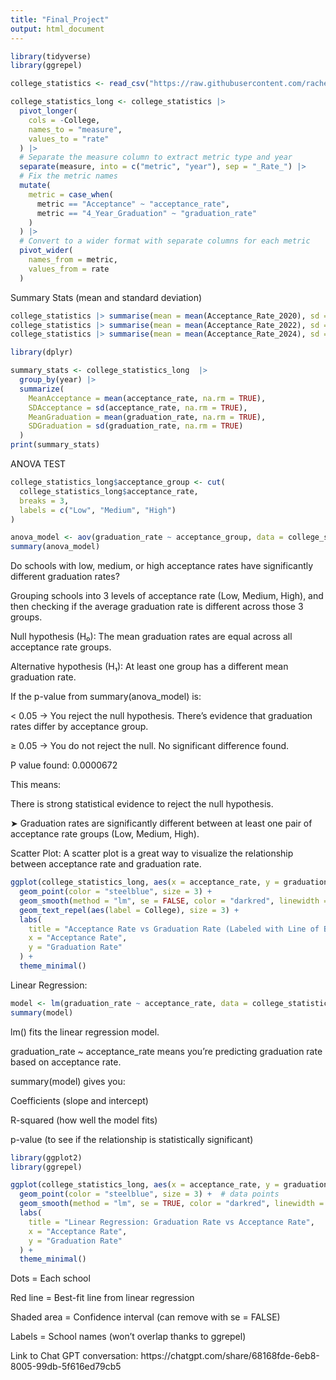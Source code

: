 ```yaml
---
title: "Final_Project"
output: html_document
---
```


```r
library(tidyverse)
library(ggrepel)
```

```r
college_statistics <- read_csv("https://raw.githubusercontent.com/rachelbrock/jour405_spring/refs/heads/main/project/Final%20Project%20Data%20-%20Sheet1%20(1).csv")

college_statistics_long <- college_statistics |>
  pivot_longer(
    cols = -College,
    names_to = "measure",
    values_to = "rate"
  ) |>
  # Separate the measure column to extract metric type and year
  separate(measure, into = c("metric", "year"), sep = "_Rate_") |>
  # Fix the metric names
  mutate(
    metric = case_when(
      metric == "Acceptance" ~ "acceptance_rate",
      metric == "4_Year_Graduation" ~ "graduation_rate"
    )
  ) |>
  # Convert to a wider format with separate columns for each metric
  pivot_wider(
    names_from = metric,
    values_from = rate
  )
```

Summary Stats (mean and standard deviation)

```r
college_statistics |> summarise(mean = mean(Acceptance_Rate_2020), sd = sd(Acceptance_Rate_2020))
college_statistics |> summarise(mean = mean(Acceptance_Rate_2022), sd = sd(Acceptance_Rate_2022))
college_statistics |> summarise(mean = mean(Acceptance_Rate_2024), sd = sd(Acceptance_Rate_2024))
```
```r
library(dplyr)

summary_stats <- college_statistics_long  |>
  group_by(year) |>
  summarize(
    MeanAcceptance = mean(acceptance_rate, na.rm = TRUE),
    SDAcceptance = sd(acceptance_rate, na.rm = TRUE),
    MeanGraduation = mean(graduation_rate, na.rm = TRUE),
    SDGraduation = sd(graduation_rate, na.rm = TRUE)
  )
print(summary_stats)
```


ANOVA TEST

```r
college_statistics_long$acceptance_group <- cut(
  college_statistics_long$acceptance_rate,
  breaks = 3,
  labels = c("Low", "Medium", "High")
)

anova_model <- aov(graduation_rate ~ acceptance_group, data = college_statistics_long)
summary(anova_model)


```


Do schools with low, medium, or high acceptance rates have significantly different graduation rates?

Grouping schools into 3 levels of acceptance rate (Low, Medium, High), and then checking if the average graduation rate is different across those 3 groups.

Null hypothesis (H₀): The mean graduation rates are equal across all acceptance rate groups.

Alternative hypothesis (H₁): At least one group has a different mean graduation rate.

If the p-value from summary(anova_model) is:

< 0.05 → You reject the null hypothesis. There's evidence that graduation rates differ by acceptance group.

≥ 0.05 → You do not reject the null. No significant difference found.


P value found: 0.0000672

This means: 

There is strong statistical evidence to reject the null hypothesis.

➤ Graduation rates are significantly different between at least one pair of acceptance rate groups (Low, Medium, High).



Scatter Plot: A scatter plot is a great way to visualize the relationship between acceptance rate and graduation rate.

```r
ggplot(college_statistics_long, aes(x = acceptance_rate, y = graduation_rate)) +
  geom_point(color = "steelblue", size = 3) +
  geom_smooth(method = "lm", se = FALSE, color = "darkred", linewidth = 1) +
  geom_text_repel(aes(label = College), size = 3) +
  labs(
    title = "Acceptance Rate vs Graduation Rate (Labeled with Line of Best Fit)",
    x = "Acceptance Rate",
    y = "Graduation Rate"
  ) +
  theme_minimal()
```



Linear Regression:


```r
model <- lm(graduation_rate ~ acceptance_rate, data = college_statistics_long)
summary(model)
```



lm() fits the linear regression model.

graduation_rate ~ acceptance_rate means you're predicting graduation rate based on acceptance rate.

summary(model) gives you:

Coefficients (slope and intercept)

R-squared (how well the model fits)

p-value (to see if the relationship is statistically significant)



```r
library(ggplot2)
library(ggrepel)

ggplot(college_statistics_long, aes(x = acceptance_rate, y = graduation_rate)) +
  geom_point(color = "steelblue", size = 3) +  # data points
  geom_smooth(method = "lm", se = TRUE, color = "darkred", linewidth = 1) +  # regression line with confidence interval
  labs(
    title = "Linear Regression: Graduation Rate vs Acceptance Rate",
    x = "Acceptance Rate",
    y = "Graduation Rate"
  ) +
  theme_minimal()
```


Dots = Each school

Red line = Best-fit line from linear regression

Shaded area = Confidence interval (can remove with se = FALSE)

Labels = School names (won’t overlap thanks to ggrepel)


Link to Chat GPT conversation: https://chatgpt.com/share/68168fde-6eb8-8005-99db-5f616ed79cb5 






 





